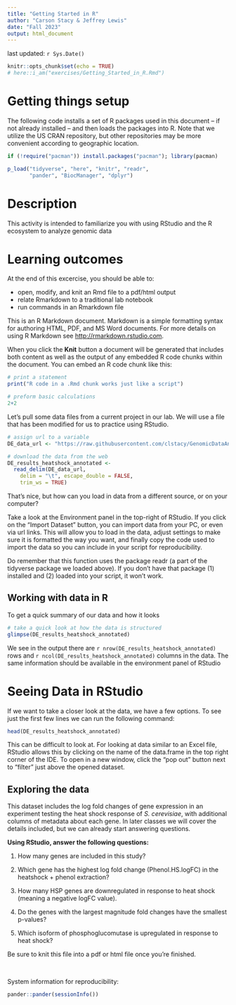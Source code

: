 ```yaml
---
title: "Getting Started in R"
author: "Carson Stacy & Jeffrey Lewis"
date: "Fall 2023"
output: html_document
---
```


last updated: `r Sys.Date()`

```r
knitr::opts_chunk$set(echo = TRUE)
# here::i_am("exercises/Getting_Started_in_R.Rmd")
```


# Getting things setup

The following code installs a set of R packages used in this document -- if not already installed -- and then loads the packages into R. Note that we utilize the US CRAN repository, but other repositories may be more convenient according to geographic location.

```r
if (!require("pacman")) install.packages("pacman"); library(pacman)

p_load("tidyverse", "here", "knitr", "readr",
       "pander", "BiocManager", "dplyr")
```

# Description

This activity is intended to familiarize you with using RStudio and the R ecosystem to analyze genomic data

# Learning outcomes

At the end of this excercise, you should be able to:

-   open, modify, and knit an Rmd file to a pdf/html output
-   relate Rmarkdown to a traditional lab notebook
-   run commands in an Rmarkdown file

This is an R Markdown document. Markdown is a simple formatting syntax for authoring HTML, PDF, and MS Word documents. For more details on using R Markdown see <http://rmarkdown.rstudio.com>.

When you click the **Knit** button a document will be generated that includes both content as well as the output of any embedded R code chunks within the document. You can embed an R code chunk like this:

```r
# print a statement
print("R code in a .Rmd chunk works just like a script")

# preform basic calculations
2+2
```

Let's pull some data files from a current project in our lab. We will use a file that has been modified for us to practice using RStudio.

```r

# assign url to a variable
DE_data_url <- "https://raw.githubusercontent.com/clstacy/GenomicDataAnalysis_Fa23/main/data/ethanol_stress/msn2-4_mutants_EtOH.txt"

# download the data from the web
DE_results_heatshock_annotated <-
  read_delim(DE_data_url, 
    delim = "\t", escape_double = FALSE, 
    trim_ws = TRUE)
```

That's nice, but how can you load in data from a different source, or on your computer?

Take a look at the Environment panel in the top-right of RStudio. If you click on the "Import Dataset" button, you can import data from your PC, or even via url links. This will allow you to load in the data, adjust settings to make sure it is formatted the way you want, and finally copy the code used to import the data so you can include in your script for reproducibility.

Do remember that this function uses the package readr (a part of the tidyverse package we loaded above). If you don't have that package (1) installed and (2) loaded into your script, it won't work.

## Working with data in R

To get a quick summary of our data and how it looks

```r
# take a quick look at how the data is structured
glimpse(DE_results_heatshock_annotated)
```

We see in the output there are `r nrow(DE_results_heatshock_annotated)` rows and `r ncol(DE_results_heatshock_annotated)` columns in the data. The same information should be available in the environment panel of RStudio

# Seeing Data in RStudio

If we want to take a closer look at the data, we have a few options. To see just the first few lines we can run the following command:

```r
head(DE_results_heatshock_annotated)
```

This can be difficult to look at. For looking at data similar to an Excel file, RStudio allows this by clicking on the name of the data.frame in the top right corner of the IDE. To open in a new window, click the "pop out" button next to "filter" just above the opened dataset.

## Exploring the data

This dataset includes the log fold changes of gene expression in an experiment testing the heat shock response of *S. cerevisiae*, with additional columns of metadata about each gene. In later classes we will cover the details included, but we can already start answering questions.

**Using RStudio, answer the following questions:**

1.  How many genes are included in this study?

2.  Which gene has the highest log fold change (Phenol.HS.logFC) in the heatshock + phenol extraction?

3.  How many HSP genes are downregulated in response to heat shock (meaning a negative logFC value).

4.  Do the genes with the largest magnitude fold changes have the smallest p-values?

5.  Which isoform of phosphoglucomutase is upregulated in response to heat shock?


Be sure to knit this file into a pdf or html file once you're finished.

<br>

System information for reproducibility:
```r
pander::pander(sessionInfo())
```
